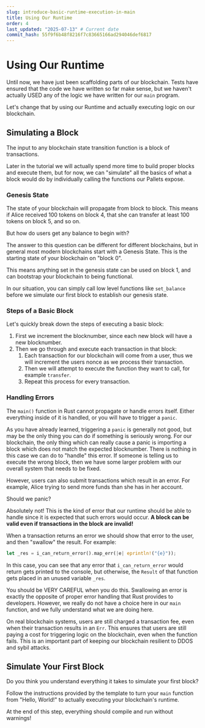 ```yaml
---
slug: introduce-basic-runtime-execution-in-main
title: Using Our Runtime
order: 4
last_updated: "2025-07-13" # Current date
commit_hash: 55f9f6b48f8216f7c83665166ad294046def6817
---
```


# Using Our Runtime

Until now, we have just been scaffolding parts of our blockchain. Tests have ensured that the code we have written so far make sense, but we haven't actually USED any of the logic we have written for our `main` program.

Let's change that by using our Runtime and actually executing logic on our blockchain.

## Simulating a Block

The input to any blockchain state transition function is a block of transactions.

Later in the tutorial we will actually spend more time to build proper blocks and execute them, but for now, we can "simulate" all the basics of what a block would do by individually calling the functions our Pallets expose.

### Genesis State

The state of your blockchain will propagate from block to block. This means if Alice received 100 tokens on block 4, that she can transfer at least 100 tokens on block 5, and so on.

But how do users get any balance to begin with?

The answer to this question can be different for different blockchains, but in general most modern blockchains start with a Genesis State. This is the starting state of your blockchain on "block 0".

This means anything set in the genesis state can be used on block 1, and can bootstrap your blockchain to being functional.

In our situation, you can simply call low level functions like `set_balance` before we simulate our first block to establish our genesis state.

### Steps of a Basic Block

Let's quickly break down the steps of executing a basic block:

1. First we increment the blocknumber, since each new block will have a new blocknumber.
2. Then we go through and execute each transaction in that block:
	1. Each transaction for our blockchain will come from a user, thus we will increment the users nonce as we process their transaction.
	2. Then we will attempt to execute the function they want to call, for example `transfer`.
	3. Repeat this process for every transaction.

### Handling Errors

The `main()` function in Rust cannot propagate or handle errors itself. Either everything inside of it is handled, or you will have to trigger a `panic`.

As you have already learned, triggering a `panic` is generally not good, but may be the only thing you can do if something is seriously wrong. For our blockchain, the only thing which can really cause a panic is importing a block which does not match the expected blocknumber. There is nothing in this case we can do to "handle" this error. If someone is telling us to execute the wrong block, then we have some larger problem with our overall system that needs to be fixed.

However, users can also submit transactions which result in an error. For example, Alice trying to send more funds than she has in her account.

Should we panic?

Absolutely not! This is the kind of error that our runtime should be able to handle since it is expected that such errors would occur. **A block can be valid even if transactions in the block are invalid!**

When a transaction returns an error we should show that error to the user, and then "swallow" the result. For example:

```rust
let _res = i_can_return_error().map_err(|e| eprintln!("{e}"));
```

In this case, you can see that any error that `i_can_return_error` would return gets printed to the console, but otherwise, the `Result` of that function gets placed in an unused variable `_res`.

You should be VERY CAREFUL when you do this. Swallowing an error is exactly the opposite of proper error handling that Rust provides to developers. However, we really do not have a choice here in our `main` function, and we fully understand what we are doing here.

On real blockchain systems, users are still charged a transaction fee, even when their transaction results in an `Err`. This ensures that users are still paying a cost for triggering logic on the blockchain, even when the function fails. This is an important part of keeping our blockchain resilient to DDOS and sybil attacks.

## Simulate Your First Block

Do you think you understand everything it takes to simulate your first block?

Follow the instructions provided by the template to turn your `main` function from "Hello, World!" to actually executing your blockchain's runtime.

At the end of this step, everything should compile and run without warnings!
